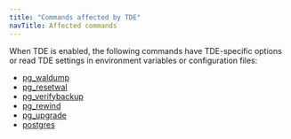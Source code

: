 ```yaml
---
title: "Commands affected by TDE"
navTitle: Affected commands
---
```




When TDE is enabled, the following commands have TDE-specific options or read TDE settings in environment variables or configuration files:

- [pg_waldump](/tde/latest/troubleshooting/#dumping-a-tde-encrypted-wal-file) 
- [pg_resetwal](tde/latest/troubleshooting/#resetting-a-corrupt-tde-encrypted-wal-file)
- [pg_verifybackup](tde/latest/backups/#verify-a-backup-of-a-tde-system)
- [pg_rewind](tde/latest/backups/#resynchronizing-timelines-in-a-tde-system)
- [pg_upgrade](/tde/latest/pg_upgrade/)
- [postgres](/tde/latest/single_user/)

